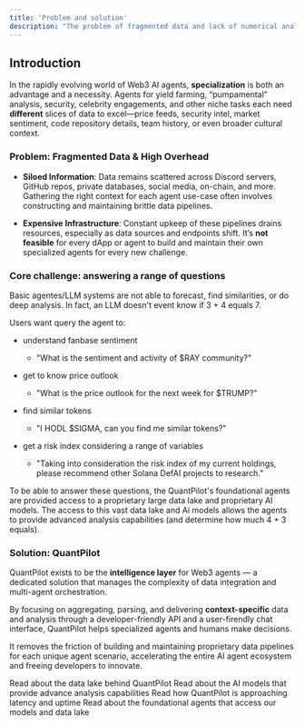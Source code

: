 ```yaml
---
title: 'Problem and solution'
description: "The problem of fragmented data and lack of numerical analysis and QuantPilot's solution"
---
```


## Introduction

In the rapidly evolving world of Web3 AI agents, **specialization** is both an advantage and a necessity. Agents for yield farming, “pumpamental” analysis, security, celebrity engagements, and other niche tasks each need **different** slices of data to excel—price feeds, security intel, market sentiment, code repository details, team history, or even broader cultural context.

### Problem: Fragmented Data & High Overhead

- **Siloed Information**: Data remains scattered across Discord servers, GitHub repos, private databases, social media, on-chain, and more. Gathering the right context for each agent use-case often involves constructing and maintaining brittle data pipelines.

- **Expensive Infrastructure**: Constant upkeep of these pipelines drains resources, especially as data sources and endpoints shift. It’s **not feasible** for every dApp or agent to build and maintain their own specialized agents for every new challenge.

### Core challenge: answering a range of questions

Basic agentes/LLM systems are not able to forecast, find similarities, or do deep analysis. In fact, an LLM doesn't event know if 3 + 4 equals 7.

Users want query the agent to:

- understand fanbase sentiment

  - "What is the sentiment and activity of $RAY community?"

- get to know price outlook

  - "What is the price outlook for the next week for $TRUMP?"

- find similar tokens

  - "I HODL $SIGMA, can you find me similar tokens?"

- get a risk index considering a range of variables

  - "Taking into consideration the risk index of my current holdings, please recommend other Solana DefAI projects to research."

To be able to answer these questions, the QuantPilot's foundational agents are provided access to a proprietary large data lake and proprietary AI models. The access to this vast data lake and Ai models allows the agents to provide advanced analysis capabilities (and determine how much 4 + 3 equals).

### Solution: QuantPilot

QuantPilot exists to be the **intelligence layer** for Web3 agents — a dedicated solution that manages the complexity of data integration and multi-agent orchestration.

By focusing on aggregating, parsing, and delivering **context-specific** data and analysis through a developer-friendly API and a user-firendly chat interface, QuantPilot helps specialized agents and humans make decisions.

It removes the friction of building and maintaining proprietary data pipelines for each unique agent scenario, accelerating the entire AI agent ecosystem and freeing developers to innovate.

<CardGroup cols={2}>
  <Card title='Data lake' icon='sparkles' href='/architecture/data-lake'>
    Read about the data lake behind QuantPilot
  </Card>
  <Card title='AI models' icon='sparkles' href='/architecture/AI-models'>
    Read about the AI models that provide advance analysis capabilities
  </Card>
  <Card title='Low latency network' icon='sparkles' href='/architecture/low-latency-network'>
    Read how QuantPilot is approaching latency and uptime
  </Card>
  <Card title='Agent swarm' icon='sparkles' href='/architecture/agent-swarm'>
    Read about the foundational agents that access our models and data lake
  </Card>
</CardGroup>

